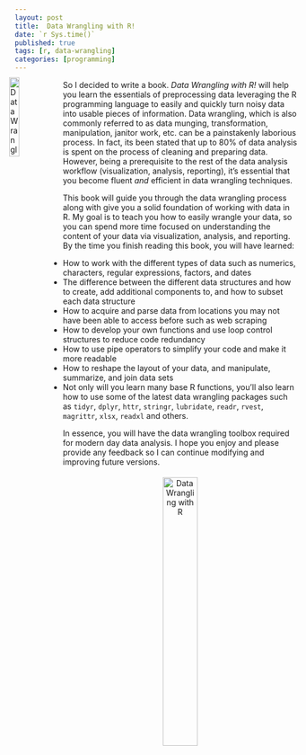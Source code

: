 ```yaml
---
layout: post
title:  Data Wrangling with R!
date: `r Sys.time()`
published: true
tags: [r, data-wrangling]
categories: [programming]
---
```


<a href="http://bradleyboehmke.github.io"><img src="/public/images/DataWranglingCover.jpg" alt="Data Wrangling with R" style="float:left; margin:-5px 0px -5px -10px; width: 19%; height: 19%;"></a>
So I decided to write a book. <em>Data Wrangling with R!</em> will help you learn the essentials of preprocessing data leveraging the R programming language to easily and quickly turn noisy data into usable pieces of information. Data wrangling, which is also commonly referred to as data munging, transformation, manipulation, janitor work, etc. can be a painstakenly laborious process. In fact, its been stated that up to 80% of data analysis is spent on the process of cleaning and preparing data. However, being a prerequisite to the rest of the data analysis workflow (visualization, analysis, reporting), it's essential that you become fluent <em>and</em> efficient in data wrangling techniques.<!--more-->  

This book will guide you through the data wrangling process along with give you a solid foundation of working with data in R. My goal is to teach you how to easily wrangle your data, so you can spend more time focused on understanding the content of your data via visualization, analysis, and reporting. By the time you finish reading this book, you will have learned:

- How to work with the different types of data such as numerics, characters, regular expressions, factors, and dates
- The difference between the different data structures and how to create, add additional components to, and how to subset each data structure
- How to acquire and parse data from locations you may not have been able to access before such as web scraping
- How to develop your own functions and use loop control structures to reduce code redundancy
- How to use pipe operators to simplify your code and make it more readable
- How to reshape the layout of your data, and manipulate, summarize, and join data sets
- Not only will you learn many base R functions, you'll also learn how to use some of the latest data wrangling packages such as `tidyr`, `dplyr`, `httr`, `stringr`, `lubridate`, `readr`, `rvest`, `magrittr`, `xlsx`, `readxl` and others.

In essence, you will have the data wrangling toolbox required for modern day data analysis.  I hope you enjoy and please provide any feedback so I can continue modifying and improving future versions.

<center>
<a href="https://leanpub.com/datawranglingwithr"><img src="/public/images/DataWranglingCover.jpg" alt="Data Wrangling with R" align="center" vspace="5" hspace="20" height="35%" width="35%"></a>
</center>

